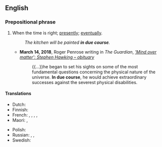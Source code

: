 ==English==

===Prepositional phrase===
{{en-PP|head=[[in]] [[due course]]}}

# When the time is right; [[presently]]; [[eventually]].
#: ''The kitchen will be painted '''in due course'''.''
#* '''March 14, 2018''', Roger Penrose writing in ''The Guardian'', ''[https://www.theguardian.com/science/2018/mar/14/stephen-hawking-obituary 'Mind over matter': Stephen Hawking – obituary]''
#*: {{...}}he began to set his sights on some of the most fundamental questions concerning the physical nature of the universe. '''In due course''', he would achieve extraordinary successes against the severest physical disabilities.

====Translations====
{{trans-top|when the time is right}}
* Dutch: {{t+|nl|te zijner tijd}}
* Finnish: {{t+|fi|aikanaan}}
* French: {{t|fr|au moment voulu}}, {{t|fr|en temps voulu}}, {{t|fr|le moment venu}}, {{t|fr|en temps utile}}, {{t+|fr|en temps et en heure}}
* Maori: {{t|mi|nāwai rā}}, {{t|mi|nāwai nāwai}}
{{trans-mid}}
* Polish: {{t|pl|we właściwym czasie}}
* Russian: {{t+|ru|в своё вре́мя}} {{qualifier|timely}}, {{t|ru|до́лжным о́бразом}} {{qualifier|properly, duly}}, {{t+|ru|своевре́менно}} {{qualifier|timely}}
* Swedish: {{t+|sv|i sinom tid}}
{{trans-bottom}}